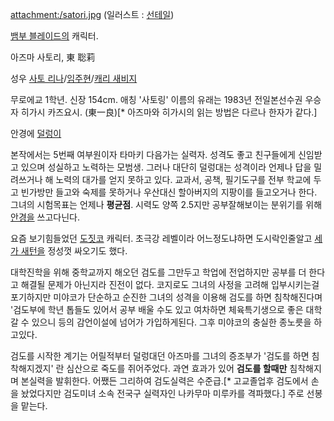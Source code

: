 attachment:/satori.jpg
(일러스트 : [http://www.geocities.jp/moaibu0/ 선테일])

[[뱀부 블레이드]]의 캐릭터.

아즈마 사토리, 東 聡莉

성우 [[사토 리나]]/[[임주현]]/[[캐리 새비지]]

무로에교 1학년. 신장 154cm.
애칭 '사토링'
이름의 유래는 1983년 전일본선수권 우승자 히가시 카즈요시. (東一良)[* 아즈마와 히가시의 읽는 방법은 다르나 한자가 같다.]

안경에 [[덜렁이]]

본작에서는 5번째 여부원이자 타마키 다음가는 실력자. 성격도 좋고 친구들에게 신임받고 있으며 성실하고 노력하는 모범생. 그러나 대단히 덜렁대는 성격이라 언제나 답을 밀려쓰거나 해 노력의 대가를 얻지 못하고 있다. 교과서, 공책, 필기도구를 전부 학교에 두고 빈가방만 들고와 숙제를 못하거나 우산대신 할아버지의 지팡이를 들고오거나 한다. 그녀의 시험목표는 언제나 '''평균점'''. 시력도 양쪽 2.5지만 공부잘해보이는 분위기를 위해 [[안경]]을 쓰고다닌다.

요즘 보기힘들었던 [[도짓코]] 캐릭터. 초극강 레벨이라 어느정도냐하면 도시락인줄알고 [[세가 새턴]]을 정성껏 싸오기도 했다.

대학진학을 위해 중학교까지 해오던 검도를 그만두고 학업에 전업하지만 공부를 더 한다고 해결될 문제가 아닌지라 진전이 없다. 코지로도 그녀의 사정을 고려해 입부시키는걸 포기하지만 미야코가 단순하고 순진한 그녀의 성격을 이용해 검도를 하면 침착해진다며 '검도부에 학년 톱들도 있어서 공부 배울 수도 있고 여차하면 체육특기생으로 좋은 대학 갈 수 있으니 등의 감언이설에 넘어가 가입하게된다. 그후 미야코의 충실한 종노릇을 하고있다.

검도를 시작한 계기는 어릴적부터 덜렁대던 아즈마를 그녀의 증조부가 '검도를 하면 침착해지겠지' 란 심산으로 죽도를 쥐어주었다. 과연 효과가 있어 '''검도를 할때만''' 침착해지며 본실력을 발휘한다. 어쨌든 그리하여 검도실력은 수준급.[* 고교졸업후 검도에서 손을 놨었다지만 검도미녀 소속 전국구 실력자인 나카무마 미루카를 격파했다.] 주로 선봉을 맡는다.

